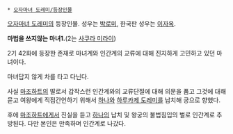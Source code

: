  * [[오자마녀 도레미/등장인물]]

[[오자마녀 도레미]]의 등장인물. 성우는 [[박로미]], 한국판 성우는 [[이자옥]].

'''마법을 쓰지않는 마녀1.'''(2는 [[사쿠라 미라이]])

2기 42화에 등장한 존재로 마녀계와 인간계의 교류에 대해 진지하게 고민하고 있던 마녀이다.

마녀답지 않게 차를 타고 다닌다.

사실 [[오자마녀 도레미/등장인물#s-2.2|마조하트]]의 딸로서 갑작스런 인간계와의 교류단절에 대해 의문을 품고 그것에 대해 묻고 여왕에게 직접간언하기 위해서 [[하나(오자마녀 도레미)|하나]]와 [[하루카제 도레미]]를 납치해 궁으로 향했다.

후에 [[오자마녀 도레미/등장인물#s-2.2|마조하트]]에게서 진실을 듣고 [[하나(오자마녀 도레미)|하나]]의 납치 및 왕궁의 불법침입의 벌로 인간계로 추방된다. 다만 본인은 만족하며 인간계로 나갔다.
